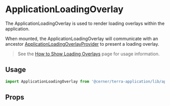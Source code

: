
# ApplicationLoadingOverlay

The ApplicationLoadingOverlay is used to render loading overlays within the application.

When mounted, the ApplicationLoadingOverlay will communicate with an ancestor
[ApplicationLoadingOverlayProvider](/application/cerner-terra-application-docs/components/application-loading-overlay-provider) to
present a loading overlay.

> See the [How to Show Loading Overlays](/application/cerner-terra-application-docs/how-to/show-loading-overlays) page for usage information.

## Usage

```jsx
import ApplicationLoadingOverlay from '@cerner/terra-application/lib/application-loading-overlay';
```

## Props

<ApplicationLoadingOverlayProps />
